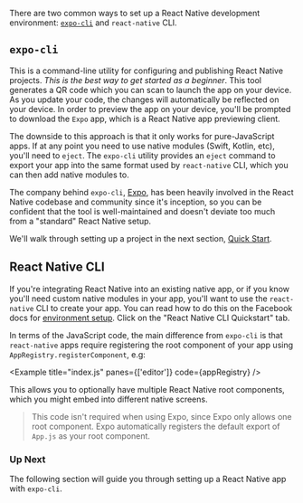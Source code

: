 
There are two common ways to set up a React Native development environment: [`expo-cli`](https://docs.expo.io/workflow/expo-cli/) and `react-native` CLI.

## `expo-cli`

This is a command-line utility for configuring and publishing React Native projects. _This is the best way to get started as a beginner_. This tool generates a QR code which you can scan to launch the app on your device. As you update your code, the changes will automatically be reflected on your device. In order to preview the app on your device, you'll be prompted to download the `Expo` app, which is a React Native app previewing client.

The downside to this approach is that it only works for pure-JavaScript apps. If at any point you need to use native modules (Swift, Kotlin, etc), you'll need to `eject`. The `expo-cli` utility provides an `eject` command to export your app into the same format used by `react-native` CLI, which you can then add native modules to.

The company behind `expo-cli`, [Expo](https://expo.io/), has been heavily involved in the React Native codebase and community since it's inception, so you can be confident that the tool is well-maintained and doesn't deviate too much from a "standard" React Native setup.

We'll walk through setting up a project in the next section, [Quick Start](/environment/quick_start).

## React Native CLI

If you're integrating React Native into an existing native app, or if you know you'll need custom native modules in your app, you'll want to use the `react-native` CLI to create your app. You can read how to do this on the Facebook docs for [environment setup](https://reactnative.dev/docs/environment-setup). Click on the "React Native CLI Quickstart" tab.

In terms of the JavaScript code, the main difference from `expo-cli` is that `react-native` apps require registering the root component of your app using `AppRegistry.registerComponent`, e.g:

<Example title="index.js" panes={['editor']} code={appRegistry} />

This allows you to optionally have multiple React Native root components, which you might embed into different native screens.

> This code isn't required when using Expo, since Expo only allows one root component. Expo automatically registers the default export of `App.js` as your root component.

### Up Next

The following section will guide you through setting up a React Native app with `expo-cli`.
